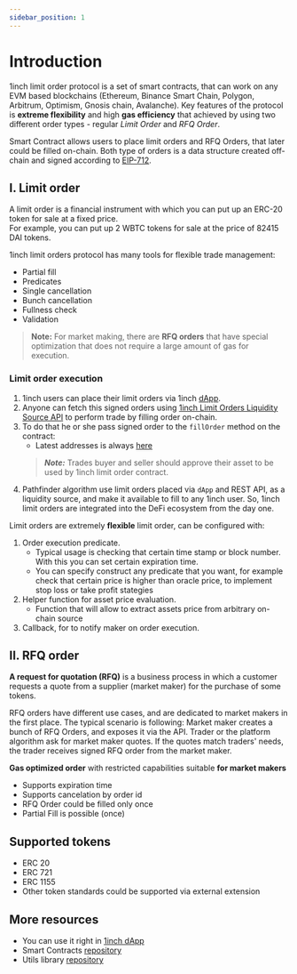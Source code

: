 ```yaml
---
sidebar_position: 1
---
```


# Introduction

1inch limit order protocol is a set of smart contracts, that can work on any EVM based blockchains
(Ethereum, Binance Smart Chain, Polygon, Arbitrum, Optimism, Gnosis chain, Avalanche). Key features of the protocol is **extreme flexibility** and high **gas efficiency** that achieved by using two different order types - regular _Limit Order_ and _RFQ Order_.

Smart Contract allows users to place limit orders and RFQ Orders, that later could be filled on-chain.
Both type of orders is a data structure created off-chain and signed according to [EIP-712](https://eips.ethereum.org/EIPS/eip-712).

## I. Limit order
A limit order is a financial instrument with which you can put up an ERC-20 token for sale at a fixed price.  
For example, you can put up 2 WBTC tokens for sale at the price of 82415 DAI tokens.

1inch limit orders protocol has many tools for flexible trade management:

-   Partial fill
-   Predicates
-   Single cancellation
-   Bunch cancellation
-   Fullness check
-   Validation

> **Note:** For market making, there are **RFQ orders** that have special optimization that does not require a large amount of gas for execution.

### Limit order execution

1. 1inch users can place their limit orders via 1inch [dApp](https://app.1inch.io/#/1/limit-order/WETH/DAI).
1. Anyone can fetch this signed orders using [1inch Limit Orders Liquidity Source API](./api) to perform trade by filling order on-chain.
1. To do that he or she pass signed order to the `fillOrder` method on the contract:
    - Latest addresses is always [here](https://github.com/1inch/limit-order-protocol-utils/blob/master/src/limit-order-protocol.const.ts)
    > ***Note:*** Trades buyer and seller should approve their asset to be used by 1inch limit order contract.
4. Pathfinder algorithm use limit orders placed via `dApp` and REST API, as a liquidity source, and make it available to fill to any 1inch user.
So, 1inch limit orders are integrated into the DeFi ecosystem from the day one.

Limit orders are extremely **flexible** limit order, can be configured with:

1. Order execution predicate.
    - Typical usage is checking that certain time stamp or block number. With this you can set certain expiration time.
    - You can specify construct any predicate that you want, for example check that certain price is higher than oracle price, to implement stop loss or take profit stategies
2. Helper function for asset price evaluation.
    - Function that will allow to extract assets price from arbitrary on-chain source
3. Callback, for to notify maker on order execution.

## II. RFQ order

**A request for quotation (RFQ)** is a business process in which a customer requests a quote from a supplier (market maker) for the purchase of some tokens.

RFQ orders have different use cases, and are dedicated to market makers in the first place. The typical scenario is following:
Market maker creates a bunch of RFQ Orders, and exposes it via the API.
Trader or the platform algorithm ask for market maker quotes. If the quotes match traders' needs, the trader receives signed RFQ order from the market maker.

**Gas optimized order** with restricted capabilities suitable **for market makers**

-   Supports expiration time
-   Supports cancelation by order id
-   RFQ Order could be filled only once
-   Partial Fill is possible (once)

## Supported tokens
- ERC 20
- ERC 721
- ERC 1155
- Other token standards could be supported via external extension

## More resources

-   You can use it right in [1inch dApp](https://app.1inch.io/#/1/limit-order/WETH/DAI)
-   Smart Contracts [repository](https://github.com/1inch/limit-order-protocol/)
-   Utils library [repository](https://github.com/1inch/limit-order-protocol-utils/)
